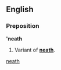 ==English==
===Preposition===
''' 'neath'''

#Variant of '''[[neath]]'''.

[[Category:English contractions|neath]]